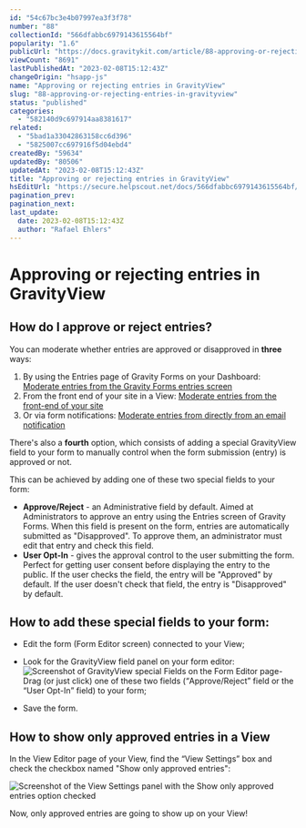 ```yaml
---
id: "54c67bc3e4b07997ea3f3f78"
number: "88"
collectionId: "566dfabbc6979143615564bf"
popularity: "1.6"
publicUrl: "https://docs.gravitykit.com/article/88-approving-or-rejecting-entries-in-gravityview"
viewCount: "8691"
lastPublishedAt: "2023-02-08T15:12:43Z"
changeOrigin: "hsapp-js"
name: "Approving or rejecting entries in GravityView"
slug: "88-approving-or-rejecting-entries-in-gravityview"
status: "published"
categories: 
  - "582140d9c697914aa8381617"
related: 
  - "5bad1a33042863158cc6d396"
  - "5825007cc697916f5d04ebd4"
createdBy: "59634"
updatedBy: "80506"
updatedAt: "2023-02-08T15:12:43Z"
title: "Approving or rejecting entries in GravityView"
hsEditUrl: "https://secure.helpscout.net/docs/566dfabbc6979143615564bf/article/54c67bc3e4b07997ea3f3f78"
pagination_prev: 
pagination_next: 
last_update:
  date: 2023-02-08T15:12:43Z
  author: "Rafael Ehlers"
---
```


# Approving or rejecting entries in GravityView

## How do I approve or reject entries?

You can moderate whether entries are approved or disapproved in **three** ways:

1. By using the Entries page of Gravity Forms on your Dashboard: [Moderate entries from the Gravity Forms entries screen](https://docs.gravitykit.com/article/490-entry-approval-gravity-forms)
2. From the front end of your site in a View: [Moderate entries from the front-end of your site](https://docs.gravitykit.com/article/390-entry-approval)
3. Or via form notifications: [Moderate entries from directly from an email notification](https://docs.gravitykit.com/article/904-entry-moderation-merge-tags)

There's also a **fourth** option, which consists of adding a special GravityView field to your form to manually control when the form submission (entry) is approved or not.

This can be achieved by adding one of these two special fields to your form:

- **Approve/Reject** - an Administrative field by default. Aimed at Administrators to approve an entry using the Entries screen of Gravity Forms. When this field is present on the form, entries are automatically submitted as "Disapproved". To approve them, an administrator must edit that entry and check this field.
- **User Opt-In** - gives the approval control to the user submitting the form. Perfect for getting user consent before displaying the entry to the public. If the user checks the field, the entry will be "Approved" by default. If the user doesn't check that field, the entry is "Disapproved" by default.

## How to add these special fields to your form:

- Edit the form (Form Editor screen) connected to your View;
- Look for the GravityView field panel on your form editor:
![Screenshot of GravityView special Fields on the Form Editor page](https://s3.amazonaws.com/helpscout.net/docs/assets/54c58489e4b051242988532c/images/61784c012b380503dfdfe548/file-w3WfftjAMB.png)- Drag (or just click) one of these two fields (<q>Approve/Reject</q> field or the <q>User Opt-In</q> field) to your form;

- Save the form.

## How to show only approved entries in a View

In the View Editor page of your View, find the <q>View Settings</q> box and check the checkbox named "Show only approved entries":

![Screenshot of the View Settings panel with the Show only approved entries option checked](https://s3.amazonaws.com/helpscout.net/docs/assets/54c58489e4b051242988532c/images/61784c6c0332cb5b9e9b7b3c/file-9jZZmMeEOb.png)

Now, only approved entries are going to show up on your View!